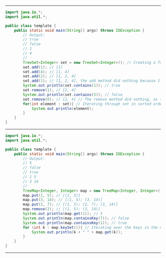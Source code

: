 

---

<CodeSurfer theme={CSTheme}>

```java title="Sets Example"
import java.io.*;
import java.util.*;

public class template {
    public static void main(String[] args) throws IOException {
    	// Output:
    	// true
    	// false
    	// 2
    	// 4
    	// 
        TreeSet<Integer> set = new TreeSet<Integer>(); // Creating a TreeSet
        set.add(1); // [1]
        set.add(4); // [1, 4]
        set.add(2); // [1, 2, 4]
        set.add(1); // [1, 2, 4], the add method did nothing because 1 was already in the set
        System.out.println(set.contains(1)); // true
        set.remove(1); // [2, 4]
        System.out.println(set.contains(5)); // false
        set.remove(0); // [2, 4] // The remove method did nothing, as the element did not exist
        for(int element : set){ // Iterating through set in sorted order
        	System.out.println(element);
        }
    }
}
```

</CodeSurfer>

---

<CodeSurfer theme={CSTheme}>

```java title="Maps Example"
import java.io.*;
import java.util.*;

public class template {
    public static void main(String[] args) throws IOException {
    	// Output:
    	// 5
    	// false
    	// true
    	// 1 5
    	// 3 14
    	// 
        TreeMap<Integer, Integer> map = new TreeMap<Integer, Integer>(); // Creating a TreeMap
        map.put(1, 5); // [(1, 5)]
        map.put(3, 14); // [(1, 5); (3, 14)]
        map.put(2, 7); // [(1, 5); (2, 7); (3, 14)]
        map.remove(2); // [(1, 5); (3, 14)]
        System.out.println(map.get(1)); // 5
        System.out.println(map.containsKey(7)); // false
        System.out.println(map.containsKey(1)); // true
        for (int k : map.keySet()){ // Iterating over the keys in the map
            System.out.println(k + " " + map.get(k));
        }
    }
}
```

</CodeSurfer>

---
